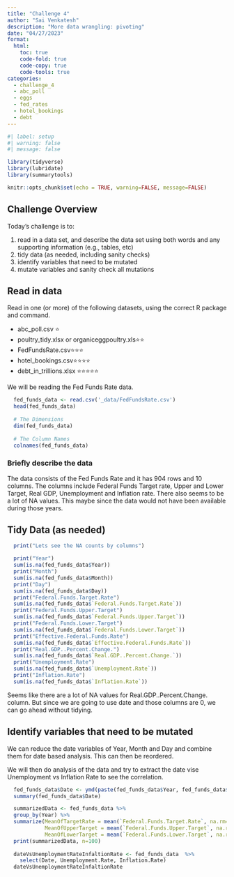 ```yaml
---
title: "Challenge 4"
author: "Sai Venkatesh"
description: "More data wrangling: pivoting"
date: "04/27/2023"
format:
  html:
    toc: true
    code-fold: true
    code-copy: true
    code-tools: true
categories:
  - challenge_4
  - abc_poll
  - eggs
  - fed_rates
  - hotel_bookings
  - debt
---
```


```r
#| label: setup
#| warning: false
#| message: false

library(tidyverse)
library(lubridate)
library(summarytools)

knitr::opts_chunk$set(echo = TRUE, warning=FALSE, message=FALSE)
```

## Challenge Overview

Today's challenge is to:

1)  read in a data set, and describe the data set using both words and any supporting information (e.g., tables, etc)
2)  tidy data (as needed, including sanity checks)
3)  identify variables that need to be mutated
4)  mutate variables and sanity check all mutations

## Read in data

Read in one (or more) of the following datasets, using the correct R package and command.

-   abc_poll.csv ⭐
-   poultry_tidy.xlsx or organiceggpoultry.xls⭐⭐
-   FedFundsRate.csv⭐⭐⭐
-   hotel_bookings.csv⭐⭐⭐⭐
-   debt_in_trillions.xlsx ⭐⭐⭐⭐⭐

We will be reading the Fed Funds Rate data.
```r

  fed_funds_data <- read.csv('_data/FedFundsRate.csv')
  head(fed_funds_data)
  
  # The Dimensions 
  dim(fed_funds_data)
  
  # The Column Names 
  colnames(fed_funds_data)

```

### Briefly describe the data

The data consists of the Fed Funds Rate and it has 904 rows and 10 columns. The columns include Federal Funds Target rate, Upper and Lower Target, Real GDP, Unemployment and Inflation rate. There also seems to be a lot of NA values. This maybe since the data would not have been available during those years.

## Tidy Data (as needed)

```r
  print("Lets see the NA counts by columns")

  print("Year")
  sum(is.na(fed_funds_data$Year))
  print("Month")
  sum(is.na(fed_funds_data$Month))
  print("Day")
  sum(is.na(fed_funds_data$Day))
  print("Federal.Funds.Target.Rate")
  sum(is.na(fed_funds_data$`Federal.Funds.Target.Rate`))
  print("Federal.Funds.Upper.Target")
  sum(is.na(fed_funds_data$`Federal.Funds.Upper.Target`))
  print("Federal.Funds.Lower.Target")
  sum(is.na(fed_funds_data$`Federal.Funds.Lower.Target`))
  print("Effective.Federal.Funds.Rate")
  sum(is.na(fed_funds_data$`Effective.Federal.Funds.Rate`))
  print("Real.GDP..Percent.Change.")
  sum(is.na(fed_funds_data$`Real.GDP..Percent.Change.`))
  print("Unemployment.Rate")
  sum(is.na(fed_funds_data$`Unemployment.Rate`))
  print("Inflation.Rate")
  sum(is.na(fed_funds_data$`Inflation.Rate`))
```

Seems like there are a lot of NA values for Real.GDP..Percent.Change. column.
But since we are going to use date and those columns are 0, we can go ahead without tidying.

## Identify variables that need to be mutated

We can reduce the date variables of Year, Month and Day and combine them for date based analysis. This can then be reordered.

We will then do analysis of the data and try to extract the date vise Unemployment vs Inflation Rate to see the correlation.

```r
  fed_funds_data$Date <- ymd(paste(fed_funds_data$Year, fed_funds_data$Month, fed_funds_data$Day,  sep = "-"))
  summary(fed_funds_data$Date)

  summarizedData <- fed_funds_data %>%
  group_by(Year) %>%
  summarize(MeanOfTargetRate = mean(`Federal.Funds.Target.Rate`, na.rm=TRUE), 
            MeanOfUpperTarget = mean(`Federal.Funds.Upper.Target`, na.rm = TRUE),            
            MeanOfLowerTarget = mean(`Federal.Funds.Lower.Target`, na.rm = TRUE))
  print(summarizedData, n=100)
  
  dateVsUnemploymentRateInfaltionRate <- fed_funds_data  %>%
    select(Date, Unemployment.Rate, Inflation.Rate)
  dateVsUnemploymentRateInfaltionRate
```
